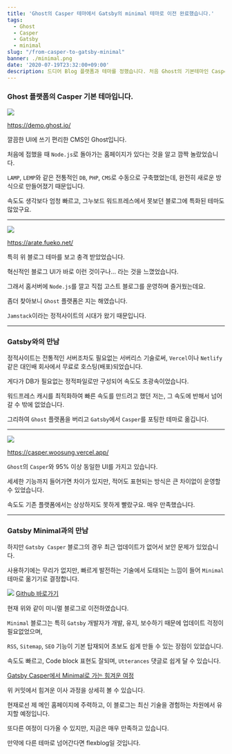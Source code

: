 ```yaml
---
title: 'Ghost의 Casper 테마에서 Gatsby의 minimal 테마로 이전 완료했습니다.'
tags: 
  - Ghost
  - Casper
  - Gatsby
  - minimal
slug: "/from-casper-to-gatsby-minimal"
banner: ./minimal.png
date: '2020-07-19T23:32:00+09:00'
description: 드디어 Blog 플랫폼과 테마를 정했습니다. 처음 Ghost의 기본테마인 Casper부터 지금의 Gatsby minimal까지 긴 여정이었습니다.
---
```


### Ghost 플랫폼의 Casper 기본 테마입니다.

![](./ghost.png)

<a href="https://demo.ghost.io/" target="_blank" rel="noopener noreferrer">https://demo.ghost.io/</a>

깔끔한 UI에 쓰기 편리한 CMS인 Ghost입니다.

처음에 접했을 때 `Node.js`로 돌아가는 홈페이지가 있다는 것을 알고 깜짝 놀랐었습니다.

`LAMP`, `LEMP`와 같은 전통적인 `DB`, `PHP`, `CMS`로 수동으로 구축했었는데, 완전히 새로운 방식으로 만들어졌기 때문입니다.

속도도 생각보다 엄청 빠르고, 그누보드 워드프레스에서 못보던 블로그에 특화된 테마도 많았구요.

---

![](./ghost-arate.png)

<a href="https://arate.fueko.net/" target="_blank" rel="noopener noreferrer">https://arate.fueko.net/</a>

특히 위 블로그 테마를 보고 충격 받았었습니다.

혁신적인 블로그 UI가 바로 이런 것이구나... 라는 것을 느꼈었습니다.

그래서 홈서버에 `Node.js`를 깔고 직접 고스트 블로그를 운영하며 즐거웠는데요.

좀더 찾아보니 `Ghost` 플랫폼은 지는 해였습니다.

`Jamstack`이라는 정적사이트의 시대가 왔기 때문입니다.

---

### Gatsby와의 만남

정적사이트는 전통적인 서버조차도 필요없는 서버리스 기술로써, `Vercel`이나 `Netlify` 같은 대인배 회사에서 무료로 호스팅(배포)되었습니다.

게다가 DB가 필요없는 정적파일로만 구성되어 속도도 초광속이었습니다.

워드프레스 캐시를 최적화하여 빠른 속도를 만드려고 했던 저는, 그 속도에 반해서 넘어갈 수 밖에 없었습니다.

그리하여 `Ghost` 플랫폼을 버리고 `Gatsby`에서 `Casper`를 포팅한 테마로 옮깁니다.

---

![](./gatsby-casper.png)

<a href="https://casper.woosung.vercel.app/" target="_blank" rel="noopener noreferrer">https://casper.woosung.vercel.app/</a>

`Ghost`의 `Casper`와 95% 이상 동일한 UI를 가지고 있습니다.

세세한 기능까지 들어가면 차이가 있지만, 적어도 표현되는 방식은 큰 차이없이 운영할 수 있었습니다.

속도도 기존 플랫폼에서는 상상하지도 못하게 빨랐구요. 매우 만족했습니다.

---

### Gatsby Minimal과의 만남

하지만 `Gatsby Casper` 블로그의 경우 최근 업데이트가 없어서 보안 문제가 있었습니다.

사용하기에는 무리가 없지만, 빠르게 발전하는 기술에서 도태되는 느낌이 들어 `Minimal` 테마로 옮기기로 결정합니다.

![](./minimal.png)
<a href="https://github.com/LekoArts/gatsby-themes/tree/master/themes/gatsby-theme-minimal-blog" target="_blank" rel="noopener noreferrer">Github 바로가기</a>

현재 위와 같이 미니멀 블로그로 이전하였습니다.

`Minimal` 블로그는 특히 `Gatsby` 개발자가 개발, 유지, 보수하기 때문에 업데이트 걱정이 필요없었으며,

`RSS`, `Sitemap`, `SEO` 기능이 기본 탑재되어 초보도 쉽게 만들 수 있는 장점이 있었습니다.

속도도 빠르고, Code block 표현도 잘되며, `Utterances` 댓글로 쉽게 달 수 있습니다.

<a href="https://github.com/woosungchoi/gatsby-minimal/commit/e85fdb4ad650403c8542b08624cb53ef938521f1" target="_blank" rel="noopener noreferrer">Gatsby Casper에서 Minimal로 가는 힘겨운 여정</a>

위 커밋에서 힘겨운 이사 과정을 상세히 볼 수 있습니다.

현재로선 제 메인 홈페이지에 주력하고, 이 블로그는 최신 기술을 경험하는 차원에서 유지할 예정입니다.

또다른 여정이 다가올 수 있지만, 지금은 매우 만족하고 있습니다.

만약에 다른 테마로 넘어간다면 flexblog일 것입니다.